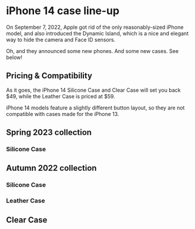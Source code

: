 
# iPhone 14 case line-up

On September 7, 2022, Apple got rid of the only reasonably-sized iPhone model, and also introduced the Dynamic Island, which is a nice and elegant way to hide the camera and Face ID sensors.

Oh, and they announced some new phones. And some new cases. See below!

## Pricing & Compatibility

As it goes, the iPhone 14 Silicone Case and Clear Case will set you back \$49, while the Leather Case is priced at \$59.

iPhone 14 models feature a slightly different button layout, so they are not compatible with cases made for the iPhone 13.

## Spring 2023 collection

### Silicone Case

<CaseTableTabs series="iPhone 14" season="Spring 2023" material="Silicone Case" />

## Autumn 2022 collection

### Silicone Case

<CaseTableTabs series="iPhone 14" season="Autumn 2022" material="Silicone Case" />

### Leather Case

<CaseTableTabs series="iPhone 14" season="Autumn 2022" material="Leather Case" />

## Clear Case

<CaseTableTabs series="iPhone 14" season="Autumn 2022" material="Clear Case" />